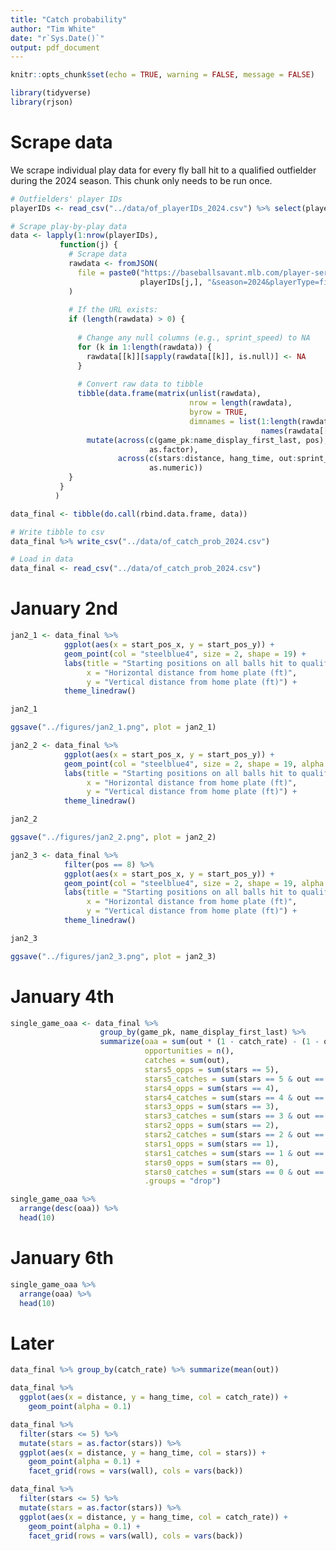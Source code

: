 ```yaml
---
title: "Catch probability"
author: "Tim White"
date: "r`Sys.Date()`"
output: pdf_document
---
```


```r
knitr::opts_chunk$set(echo = TRUE, warning = FALSE, message = FALSE)
```


```r
library(tidyverse)
library(rjson)
```



# Scrape data

We scrape individual play data for every fly ball hit to a qualified outfielder during the 2024 season. This chunk only needs to be run once.
```r
# Outfielders' player IDs
playerIDs <- read_csv("../data/of_playerIDs_2024.csv") %>% select(player_id)

# Scrape play-by-play data
data <- lapply(1:nrow(playerIDs),
           function(j) {
             # Scrape data
             rawdata <- fromJSON(
               file = paste0("https://baseballsavant.mlb.com/player-services/range?playerId=",
                             playerIDs[j,], "&season=2024&playerType=fielder"), simplify = TRUE
             )
             
             # If the URL exists:
             if (length(rawdata) > 0) {
               
               # Change any null columns (e.g., sprint_speed) to NA
               for (k in 1:length(rawdata)) {
                 rawdata[[k]][sapply(rawdata[[k]], is.null)] <- NA
               }
               
               # Convert raw data to tibble
               tibble(data.frame(matrix(unlist(rawdata),
                                        nrow = length(rawdata), 
                                        byrow = TRUE,
                                        dimnames = list(1:length(rawdata),
                                                        names(rawdata[[1]]))))) %>%
                 mutate(across(c(game_pk:name_display_first_last, pos),
                               as.factor),
                        across(c(stars:distance, hang_time, out:sprint_speed),
                               as.numeric))
             }
           }
          )

data_final <- tibble(do.call(rbind.data.frame, data))

# Write tibble to csv
data_final %>% write_csv("../data/of_catch_prob_2024.csv")
```

```r
# Load in data
data_final <- read_csv("../data/of_catch_prob_2024.csv")
```



\newpage

# January 2nd

```r
jan2_1 <- data_final %>%
            ggplot(aes(x = start_pos_x, y = start_pos_y)) +
            geom_point(col = "steelblue4", size = 2, shape = 19) +
            labs(title = "Starting positions on all balls hit to qualified OFs in 2024",
                 x = "Horizontal distance from home plate (ft)",
                 y = "Vertical distance from home plate (ft)") +
            theme_linedraw()

jan2_1

ggsave("../figures/jan2_1.png", plot = jan2_1)
```

```r
jan2_2 <- data_final %>%
            ggplot(aes(x = start_pos_x, y = start_pos_y)) +
            geom_point(col = "steelblue4", size = 2, shape = 19, alpha = 0.025) +
            labs(title = "Starting positions on all balls hit to qualified OFs in 2024",
                 x = "Horizontal distance from home plate (ft)",
                 y = "Vertical distance from home plate (ft)") +
            theme_linedraw()

jan2_2

ggsave("../figures/jan2_2.png", plot = jan2_2)
```

```r
jan2_3 <- data_final %>%
            filter(pos == 8) %>%
            ggplot(aes(x = start_pos_x, y = start_pos_y)) +
            geom_point(col = "steelblue4", size = 2, shape = 19, alpha = 0.05) +
            labs(title = "Starting positions on all balls hit to qualified CFs in 2024",
                 x = "Horizontal distance from home plate (ft)",
                 y = "Vertical distance from home plate (ft)") +
            theme_linedraw()

jan2_3

ggsave("../figures/jan2_3.png", plot = jan2_3)
```



\newpage

# January 4th

```r
single_game_oaa <- data_final %>%
                    group_by(game_pk, name_display_first_last) %>%
                    summarize(oaa = sum(out * (1 - catch_rate) - (1 - out) * catch_rate),
                              opportunities = n(),
                              catches = sum(out),
                              stars5_opps = sum(stars == 5),
                              stars5_catches = sum(stars == 5 & out == 1),
                              stars4_opps = sum(stars == 4),
                              stars4_catches = sum(stars == 4 & out == 1),
                              stars3_opps = sum(stars == 3),
                              stars3_catches = sum(stars == 3 & out == 1),
                              stars2_opps = sum(stars == 2),
                              stars2_catches = sum(stars == 2 & out == 1),
                              stars1_opps = sum(stars == 1),
                              stars1_catches = sum(stars == 1 & out == 1),
                              stars0_opps = sum(stars == 0),
                              stars0_catches = sum(stars == 0 & out == 1),
                              .groups = "drop")
```

```r
single_game_oaa %>%
  arrange(desc(oaa)) %>%
  head(10)
```



\newpage

# January 6th

```r
single_game_oaa %>%
  arrange(oaa) %>%
  head(10)
```



\newpage

# Later

```r
data_final %>% group_by(catch_rate) %>% summarize(mean(out))
```

```r
data_final %>%
  ggplot(aes(x = distance, y = hang_time, col = catch_rate)) +
    geom_point(alpha = 0.1)
```

```r
data_final %>%
  filter(stars <= 5) %>%
  mutate(stars = as.factor(stars)) %>%
  ggplot(aes(x = distance, y = hang_time, col = stars)) +
    geom_point(alpha = 0.1) +
    facet_grid(rows = vars(wall), cols = vars(back))

data_final %>%
  filter(stars <= 5) %>%
  mutate(stars = as.factor(stars)) %>%
  ggplot(aes(x = distance, y = hang_time, col = catch_rate)) +
    geom_point(alpha = 0.1) +
    facet_grid(rows = vars(wall), cols = vars(back))
```




